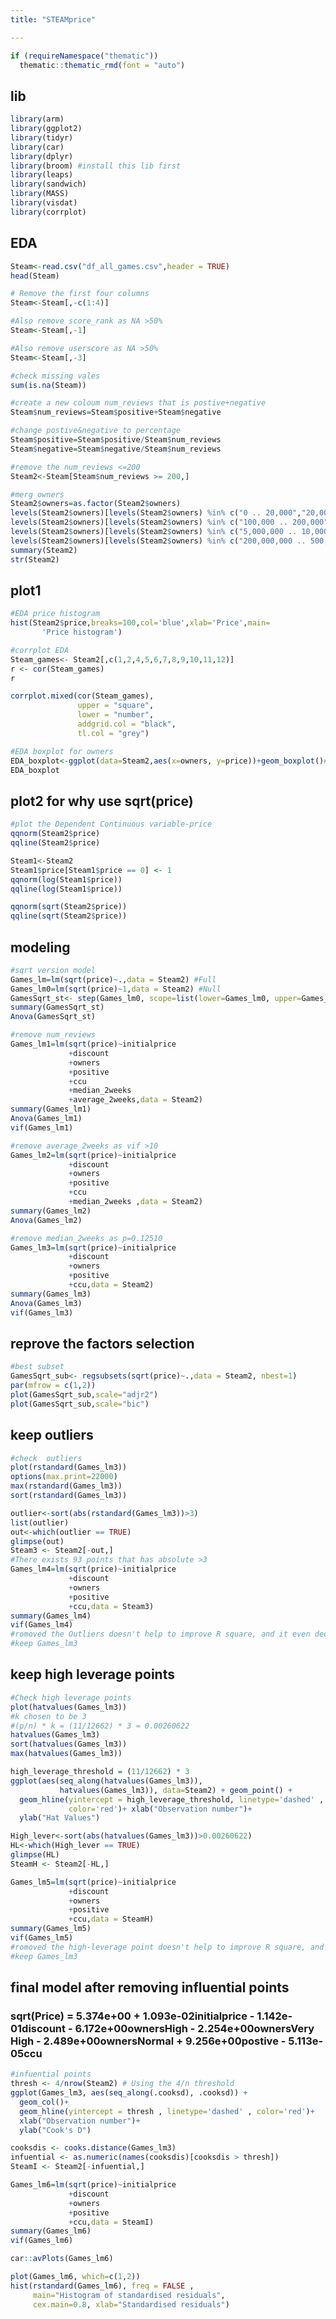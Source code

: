 ```yaml
---
title: "STEAMprice"

---
```


```r
if (requireNamespace("thematic")) 
  thematic::thematic_rmd(font = "auto")
```

## lib
```r
library(arm)
library(ggplot2)
library(tidyr)
library(car)
library(dplyr) 
library(broom) #install this lib first
library(leaps) 
library(sandwich)
library(MASS)
library(visdat)
library(corrplot)
```

## EDA 
```r
Steam<-read.csv("df_all_games.csv",header = TRUE)
head(Steam)

# Remove the first four columns
Steam<-Steam[,-c(1:4)]

#Also remove score_rank as NA >50%
Steam<-Steam[,-1]

#Also remove userscore as NA >50%
Steam<-Steam[,-3]

#check missing vales
sum(is.na(Steam))

#create a new coloum num_reviews that is postive+negative
Steam$num_reviews=Steam$positive+Steam$negative

#change postive&negative to percentage
Steam$positive=Steam$positive/Steam$num_reviews
Steam$negative=Steam$negative/Steam$num_reviews

#remove the num_reviews <=200
Steam2<-Steam[Steam$num_reviews >= 200,]

#merg owners
Steam2$owners=as.factor(Steam2$owners)
levels(Steam2$owners)[levels(Steam2$owners) %in% c("0 .. 20,000","20,000 .. 50,000","50,000 .. 100,000")] <- "Low"
levels(Steam2$owners)[levels(Steam2$owners) %in% c("100,000 .. 200,000","200,000 .. 500,000","500,000 .. 1,000,000")] <- "Normal"
levels(Steam2$owners)[levels(Steam2$owners) %in% c("5,000,000 .. 10,000,000","2,000,000 .. 5,000,000","1,000,000 .. 2,000,000")] <- "High"
levels(Steam2$owners)[levels(Steam2$owners) %in% c("200,000,000 .. 500,000,000","50,000,000 .. 100,000,000","20,000,000 .. 50,000,000","10,000,000 .. 20,000,000")] <- "Very High"
summary(Steam2)
str(Steam2)

```

## plot1
```r

#EDA price histogram
hist(Steam2$price,breaks=100,col='blue',xlab='Price',main=
       'Price histogram')

#corrplot EDA
Steam_games<- Steam2[,c(1,2,4,5,6,7,8,9,10,11,12)]
r <- cor(Steam_games)
r

corrplot.mixed(cor(Steam_games),
               upper = "square",
               lower = "number",
               addgrid.col = "black",
               tl.col = "grey")

#EDA boxplot for owners
EDA_boxplot<-ggplot(data=Steam2,aes(x=owners, y=price))+geom_boxplot()#+scale_y_continuous(limits=c(0,2000000))
EDA_boxplot
```

## plot2 for why use sqrt(price)
```r
#plot the Dependent Continuous variable-price
qqnorm(Steam2$price)
qqline(Steam2$price)

Steam1<-Steam2
Steam1$price[Steam1$price == 0] <- 1
qqnorm(log(Steam1$price))
qqline(log(Steam1$price))

qqnorm(sqrt(Steam2$price))
qqline(sqrt(Steam2$price))

```

## modeling
```r
#sqrt version model 
Games_lm=lm(sqrt(price)~.,data = Steam2) #Full
Games_lm0=lm(sqrt(price)~1,data = Steam2) #Null 
GamesSqrt_st<- step(Games_lm0, scope=list(lower=Games_lm0, upper=Games_lm),direction="both")
summary(GamesSqrt_st)
Anova(GamesSqrt_st)

#remove num_reviews
Games_lm1=lm(sqrt(price)~initialprice 
             +discount
             +owners
             +positive
             +ccu
             +median_2weeks 
             +average_2weeks,data = Steam2) 
summary(Games_lm1)
Anova(Games_lm1)
vif(Games_lm1)

#remove average_2weeks as vif >10
Games_lm2=lm(sqrt(price)~initialprice 
             +discount
             +owners
             +positive
             +ccu
             +median_2weeks ,data = Steam2) 
summary(Games_lm2)
Anova(Games_lm2)

#remove median_2weeks as p=0.12510
Games_lm3=lm(sqrt(price)~initialprice 
             +discount
             +owners
             +positive
             +ccu,data = Steam2) 
summary(Games_lm3)
Anova(Games_lm3)
vif(Games_lm3)
```

## reprove the factors selection
```r
#best subset
GamesSqrt_sub<- regsubsets(sqrt(price)~.,data = Steam2, nbest=1)
par(mfrow = c(1,2))
plot(GamesSqrt_sub,scale="adjr2")
plot(GamesSqrt_sub,scale="bic")
```

## keep outliers
```r
#check  outliers
plot(rstandard(Games_lm3))
options(max.print=22000)
max(rstandard(Games_lm3))
sort(rstandard(Games_lm3))

outlier<-sort(abs(rstandard(Games_lm3))>3)
list(outlier)
out<-which(outlier == TRUE)
glimpse(out)
Steam3 <- Steam2[-out,]
#There exists 93 points that has absolute >3
Games_lm4=lm(sqrt(price)~initialprice 
             +discount
             +owners
             +positive
             +ccu,data = Steam3) 
summary(Games_lm4)
vif(Games_lm4)
#romoved the Outliers doesn't help to improve R square, and it even decreases
#keep Games_lm3
```

## keep high leverage points
```r
#Check high leverage points
plot(hatvalues(Games_lm3))
#k chosen to be 3
#(p/n) * k = (11/12662) * 3 ≈ 0.00260622
hatvalues(Games_lm3) 
sort(hatvalues(Games_lm3))
max(hatvalues(Games_lm3)) 

high_leverage_threshold = (11/12662) * 3
ggplot(aes(seq_along(hatvalues(Games_lm3)), 
           hatvalues(Games_lm3)), data=Steam2) + geom_point() +
  geom_hline(yintercept = high_leverage_threshold, linetype='dashed' , 
             color='red')+ xlab("Observation number")+
  ylab("Hat Values")

High_lever<-sort(abs(hatvalues(Games_lm3))>0.00260622)
HL<-which(High_lever == TRUE)
glimpse(HL)
SteamH <- Steam2[-HL,]

Games_lm5=lm(sqrt(price)~initialprice 
             +discount
             +owners
             +positive
             +ccu,data = SteamH) 
summary(Games_lm5)
vif(Games_lm5)
#romoved the high-leverage point doesn't help to improve R square, and it even decreases
#keep Games_lm3
```

## final model after removing influential points
### sqrt(Price) = 5.374e+00 + 1.093e-02initialprice - 1.142e-01discount - 6.172e+00ownersHigh - 2.254e+00ownersVery High - 2.489e+00ownersNormal + 9.256e+00postive - 5.113e-05ccu
```r
#infuential points
thresh <- 4/nrow(Steam2) # Using the 4/n threshold
ggplot(Games_lm3, aes(seq_along(.cooksd), .cooksd)) + 
  geom_col()+ 
  geom_hline(yintercept = thresh , linetype='dashed' , color='red')+ 
  xlab("Observation number")+ 
  ylab("Cook's D")

cooksdis <- cooks.distance(Games_lm3) 
infuential <- as.numeric(names(cooksdis)[cooksdis > thresh]) 
SteamI <- Steam2[-infuential,] 

Games_lm6=lm(sqrt(price)~initialprice 
             +discount
             +owners
             +positive
             +ccu,data = SteamI) 
summary(Games_lm6)
vif(Games_lm6)

car::avPlots(Games_lm6)

plot(Games_lm6, which=c(1,2))
hist(rstandard(Games_lm6), freq = FALSE , 
     main="Histogram of standardised residuals", 
     cex.main=0.8, xlab="Standardised residuals")
```
